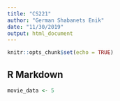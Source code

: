 ```yaml
---
title: "CS221"
author: "German Shabanets Enik"
date: "11/30/2019"
output: html_document
---
```


```r
knitr::opts_chunk$set(echo = TRUE)
```

## R Markdown

```r
movie_data <- 5
```

